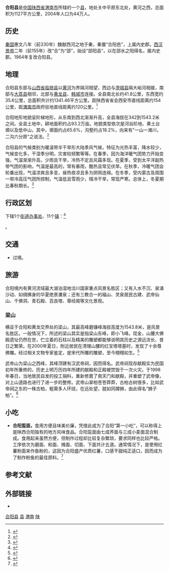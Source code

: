 {{Infobox China County
|Belong = [[陕西省|陕西省]][[渭南市|渭南市]]
}}

'''合阳县'''是[[中国|中国]][[陕西省|陕西省]][[渭南市|渭南市]]所辖的一个[[县|县]]，地处关中平原东北处，黄河之西，总面积为1127平方公里，2004年人口为44万人。

== 历史 ==
[[秦国|秦国]]惠文八年（前330年）魏献西河之地于秦，秦置“合阳邑”，上属内史郡。[[西汉|西汉]][[漢景帝|景帝]]二年（前155年）改“合”为“郃”，始设“郃阳县”，以在郃水之阳得名，属内史郡。1964年复改合阳县。

== 地理==
合阳县东部与[[山西省|山西省]][[临猗县|临猗县]]以[[黄河|黄河]]为界隔河相望，西边与[[澄城县|澄城县]]隔大峪河相接，南部与[[大荔县|大荔县]]相邻，北部与[[黄龙县|黄龙县]]、[[韩城市|韩城市]]连接。全县南北长约41.8公里，东西宽约35.6公里，总面积共计约1341.46平方公里。距陕西省省会西安市直线距离约154公里，距[[渭南市|渭南市]]政府驻地直线距离约120公里。<ref>{{Cite web|url=http://m.sohu.com/a/137262995_162650|title=有一种牛逼叫——我生在合阳！-其他频道-手机搜狐|accessdate=2018-07-10|work=m.sohu.com|language=zh-cn}}</ref>

合阳地形地貌呈阶梯地形，从东南到西北渐渐升高，全县海拔在342到1543.2米之间。全县土地中，耕地面积约占93.2万亩。地貌类型依次是河谷阶地、黄土台塬以及低中山，其中，塬面约占65.6%，沟壑约占18.2%，向来有"一山一滩川，二沟六分原"之说法。<ref>{{Cite web|url=http://wap.tcmap.com.cn/shanxi/heyangxian.html|title=陕西渭南市合阳县介绍|accessdate=2018-07-10|work=wap.tcmap.com.cn}}</ref>

合阳县的气候类别为暖温带半干旱形大陆季风气候，特征为光热丰富，降水较少，气候变化多，干湿季分明，灾害较频繁等等。在春季，因为海洋暖气团势力开始变强，气温渐渐升高，少雨且干旱，冷热不定且风霜多现。在夏季，受到太平洋副热带气团的影响，气温是最高的，常有暴雨，酷热且常见伏旱。在秋季，冷暖气团会轮番出现，气温凉爽且多变，昼热夜凉且多为阴雨连绵。在冬季，受内蒙古及周围一带冷高压气团所控制，气温低且雪雨少，晴冷干旱，常现严寒。总体上，冬夏期比春秋期长。<ref>{{Cite web|url=https://www.huoche.net/zhengfu_610524/|title=合阳政府网_合阳人民政府网_陕西合阳政府网站-火车网|accessdate=2018-07-10|work=www.huoche.net}}</ref>

== 行政区划 ==
{{PAGENAMEBASE}}下辖1个[[街道办事处|街道办事处]]、11个[[镇|镇]]：<ref>{{PRC admin/ref sgc|61/05/24/000/000}}</ref>

{{PRC admin/children|61/05/24/000/000}}。

== 交通 ==
* {{中国国道名|342}}过境。

== 旅游 ==
合阳境内有黄河流域最大湖泊湿地洽川国家重点风景名胜区；又有入水不沉、泉涌沙动、如绸拂身的华夏绝景瀵泉；还有三教合一的福山、灵泉居民古建、武帝仙山、千佛洞、青石殿、百良塔、尊经阁等文化景观。

=== 梁山 ===
横亘于合阳和黄龙交界处的梁山，其最高峰磨镰峰海拔高度为1543.8米，是风景名胜区。一般情况下，所述的梁山其实是指梁山东峰，即小飞峰。现金，山腰大佛殿遗址仍然在世，伫立着的石柱以及精美的雕塑都能够说明其历史之源远流长、昔日之繁荣。在2000年夏日，附近居民在清理山腰的红宝塔塔基时，发现了十余尊佛雕。经过相关文物专家鉴定，是宋代所雕的雕塑，至今栩栩如生。<ref>{{Cite web|url=http://wap.bytravel.cn/Landscape/37/heyangliangshan.html|title=合阳梁山_渭南合阳县合阳梁山旅游指南|accessdate=2018-07-10|work=wap.bytravel.cn}}</ref>

武帝山为梁山之西峰，其峰顶建有汉武帝祠，因而得名。武帝祠现存献殿实为民国初年所重修的，历史上明万历四年所建的献殿和正殿被焚毁于一次火灾。于1998年春日，当地居民自发的投工捐料，重新修葺了南天门和献殿，并重塑了武帝像，对上山道路也进行了进一步的整修。武帝山翠柏苍苍莽莽，古柏古树很多，比如武帝祠之东的一株古柏，粗需多人环绕，在远处望，就如同蹲狮，由此得名“狮子柏”。<ref>{{Cite web|url=http://m.sohu.com/n/492118989/|title=不输秦岭 陕西合阳武帝山风光大片-新闻频道-手机搜狐|accessdate=2018-07-10|work=m.sohu.com}}</ref>

==小吃==
*'''合阳踅面，'''食用方便且味美价廉，凭借此成为了合阳“第一小吃”，可以称得上是陕西合阳独有的地方风味食品。合阳踅面由七成荞面与三成小麦面混合制成。食用起来虽然方便，但制作过程却比较复杂繁琐，要求同样也比较严格。工序依次为磨面、和面、摊面、切面、下面共计五道。通常情况下，是使用红薯粉面来作鱼粉的，这因为合阳盛产优质红薯，口感干甜纯正适口，因而成为了制作粉鱼的最佳原料。<ref>{{Cite web|url=https://wx.paiguzx.cn/a/153819/11390464.html|title=合阳风味小吃,舌尖上的合阳|accessdate=2018-07-10|work=wx.paiguzx.cn|language=zh-CN|archive-url=https://web.archive.org/web/20180710164241/https://wx.paiguzx.cn/a/153819/11390464.html|archive-date=2018-07-10|dead-url=yes}}</ref>

== 参考文献 ==
{{reflist}}

== 外部链接 ==
* {{Official website|http://www.heyang.gov.cn/|name=合阳县人民政府}}

{{合阳县行政区划}}
{{渭南市行政区划}}
{{陕西行政区划}}
{{国家级贫困县|前}}

[[Category:合阳县|]]
[[Category:渭南区县市|县]]
[[Category:陕西省县份|渭南]]
[[Category:原国家级贫困县|陕]]